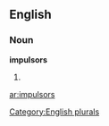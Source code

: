 
==English==

===Noun===
'''impulsors'''

# {{plural of|[[impulsor]]}}

[[Category:English plurals]]

[[ar:impulsors]]